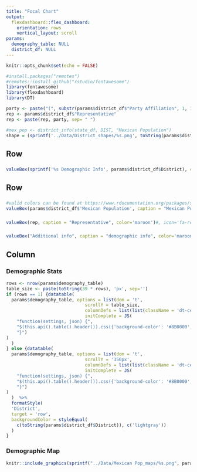 ---
title: "Focal Chart"
output: 
  flexdashboard::flex_dashboard:
    orientation: rows
    vertical_layout: scroll
params:
  demography_table: NULL
  district_df: NULL
---

<style>

body {
  padding-top:0px
}

.navbar{
  visibility: hidden
}

</style>

<style>
.datatables{
    overflow: auto;
}
</style>

```{r setup, include=FALSE}
knitr::opts_chunk$set(echo = FALSE)
```

```{r load-packages, message=FALSE, warning=FALSE, include=FALSE}

#install.packages("remotes")
#remotes::install_github("rstudio/fontawesome")
library(fontawesome)
library(flexdashboard)
library(DT)
```

```{r}

party <- paste("(", substr(params$district_df$"Party Affiliation", 1, 1), ")", sep = "")
rep <- params$district_df$"Representative"
rep <- paste(rep, party, sep= " ")

#mex_pop <- district_info(state_df, DIST, "Mexican Population")
shape = (sprintf('../Data/District_shapes/%s.png', toString(params$district_df$District)))


```


Row
-------------------------------------
###

```{r}
valueBox(sprintf('%s Demographic Info', params$district_df$District), color = 'maroon') 

```

Row
-------------------------------------
### 
```{r}
#valid colors can be found at https://www.rdocumentation.org/packages/shinydashboard/versions/0.7.1/topics/validColors
valueBox(params$district_df$'Mexican Population', caption = "Mexican Population", icon="fa-male", color='maroon')

```

###
```{r}
valueBox(rep, caption = "Representative", color='maroon')#, icon='fa-republican')
```

### 
```{r}
valueBox("Additional info", caption = "demographic info", color='maroon')
```
    

Column
-------------------------------------
  
### Demographic Stats
    
```{r}
rows <- nrow(params$demography_table)
table_size <- paste(toString(39 * rows), 'px', sep='')
if (rows == 1) {datatable(
  params$demography_table, options = list(dom = 't',
                              scrollY = table_size,
                              columnDefs = list(list(className = 'dt-center', targets = "_all")),
                              initComplete = JS(
    "function(settings, json) {",
    "$(this.api().table().header()).css({'background-color': '#8B0000', 'color': '#fff'});",
    "}")
)
  )
} else {datatable(
  params$demography_table, options = list(dom = 't',
                              scrollY = '350px',
                              columnDefs = list(list(className = 'dt-center', targets = "_all")),
                              initComplete = JS(
    "function(settings, json) {",
    "$(this.api().table().header()).css({'background-color': '#8B0000', 'color': '#fff'});",
    "}")
)
  )  %>%
  formatStyle(
  'District',
  target = 'row', 
  backgroundColor = styleEqual(
    c(toString(params$district_df$District)), c('lightgray'))
  )
}

```

  
### Demographic Map 
```{r, out.width=400}
knitr::include_graphics(sprintf("../Data/Mexican Pop_maps/%s.png", params$district_df$State))
```

